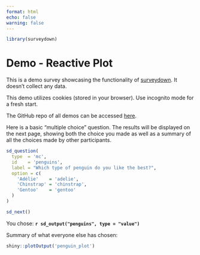 ```yaml
---
format: html
echo: false
warning: false
---
```


```r
library(surveydown)
```

::: {#welcome .sd-page}

# Demo - Reactive Plot

::: {.callout-note}

This is a demo survey showcasing the functionality of <a href="https://surveydown.org" target="_blank">surveydown</a>. It doesn't collect any data.

This demo utilizes cookies (stored in your browser). Use incognito mode for a fresh start.

The GitHub repo of all demos can be accessed <a href="https://github.com/surveydown-dev/demos" target="_blank">here</a>.

:::

Here is a basic "multiple choice" question. The results will be displayed on the next page, showing both the choice you made as well as a summary of all the choices made by other participants.

```r
sd_question(
  type  = 'mc',
  id    = 'penguins',
  label = "Which type of penguin do you like the best?",
  option = c(
    'Adélie'    = 'adelie',
    'Chinstrap' = 'chinstrap',
    'Gentoo'    = 'gentoo'
  )
)

sd_next()
```

:::

::: {#results .sd-page}

You chose: **`r sd_output("penguins", type = "value")`**

Summary of what everyone else has chosen:

```r
shiny::plotOutput('penguin_plot')
```

:::
